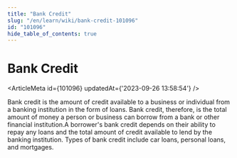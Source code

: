 ```yaml
---
title: "Bank Credit"
slug: "/en/learn/wiki/bank-credit-101096"
id: "101096"
hide_table_of_contents: true
---
```



# Bank Credit

<ArticleMeta id={101096} updatedAt={'2023-09-26 13:58:54'} />
<div className='border-solid border-b border-t-0 my-4 border-[var(--ifm-color-gray-300)]' />

Bank credit is the amount of credit available to a business or individual from a banking institution in the form of loans. Bank credit, therefore, is the total amount of money a person or business can borrow from a bank or other financial institution.A borrower's bank credit depends on their ability to repay any loans and the total amount of credit available to lend by the banking institution. Types of bank credit include car loans, personal loans, and mortgages.
